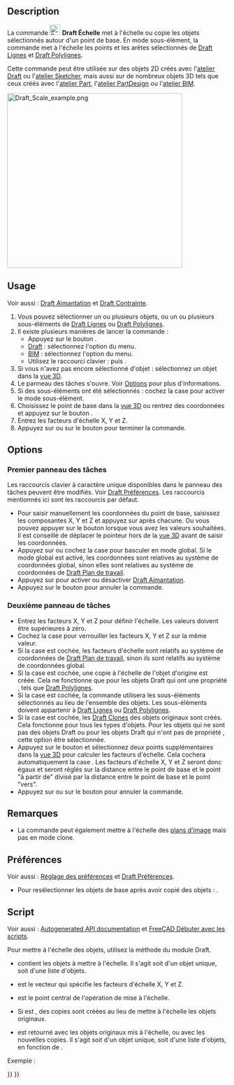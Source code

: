 <languages/>

{{Docnav/fr
|[[Draft_Rotate/fr|Pivoter]]
|[[Draft_Mirror/fr|Miroir]]
|[[Draft_Workbench/fr|Atelier Draft]]
|IconL=Draft_Rotate.svg
|IconR=Draft_Mirror.svg
|IconC=Workbench_Draft.svg
}}

{{GuiCommand/fr
|Name=Draft Scale
|Name/fr=Draft Échelle
|MenuLocation=Draft/BIM : Modification → Mettre à l'échelle
|Workbenches=[[Draft_Workbench/fr|Draft]], [[BIM_Workbench/fr|BIM]]
|Shortcut={{KEY|S}} {{KEY|C}}
|SeeAlso=[[Draft_SubelementHighlight/fr|Draft Surligner des sous éléments]], [[Draft_Clone/fr|Draft Cloner]]
}}

==Description==

La commande [[Image:Draft_Scale.svg|24px]] '''Draft Échelle''' met à l'échelle ou copie les objets sélectionnés autour d'un point de base. En mode sous-élément, la commande met à l'échelle les points et les arêtes sélectionnés de [[Draft_Line/fr|Draft Lignes]] et [[Draft_Wire/fr|Draft Polylignes]].

Cette commande peut être utilisée sur des objets 2D créés avec l'[[Draft_Workbench/fr|atelier Draft]] ou l'[[Sketcher_Workbench/fr|atelier Sketcher]], mais aussi sur de nombreux objets 3D tels que ceux créés avec l'[[Part_Workbench/fr|atelier Part]], l'[[PartDesign_Workbench/fr|atelier PartDesign]] ou l'[[BIM_Workbench/fr|atelier BIM]].

[[Image:Draft_Scale_example.png|400px]]
{{Caption|Mise à l'échelle d'un objet autour d'un point de base}}

==Usage==

Voir aussi : [[Draft_Snap/fr|Draft Aimantation]] et [[Draft_Constrain/fr|Draft Contrainte]].

# Vous pouvez sélectionner un ou plusieurs objets, ou un ou plusieurs sous-éléments de [[Draft_Line/fr|Draft Lignes]] ou [[Draft_Wire/fr|Draft Polylignes]].
# Il existe plusieurs manières de lancer la commande :
#* Appuyez sur le bouton {{Button|[[Image:Draft_Scale.svg|16px]] [[Draft_Scale/fr|Mettre à l'échelle]]}}.
#* [[Draft_Workbench/fr|Draft]] : sélectionnez l'option {{MenuCommand|Modification → [[Image:Draft_Scale.svg|16px]] Mettre à l'échelle}} du menu.
#* [[BIM_Workbench/fr|BIM]] : sélectionnez l'option {{MenuCommand|Modification → [[Image:Draft_Scale.svg|16px]] Mettre à l'échelle}} du menu.
#* Utilisez le raccourci clavier : {{KEY|S}} puis {{KEY|C}}.
# Si vous n'avez pas encore sélectionné d'objet : sélectionnez un objet dans la [[3D_view/fr|vue 3D]].
# Le panneau des tâches {{MenuCommand|Échelle}} s'ouvre. Voir [[#Options|Options]] pour plus d'informations.
# Si des sous-éléments ont été sélectionnés : cochez la case {{MenuCommand|Modifier les sous-éléments}} pour activer le mode sous-élément.
# Choisissez le point de base dans la [[3D_view/fr|vue 3D]] ou rentrez des coordonnées et appuyez sur le bouton {{Button|[[Image:Draft_AddPoint.svg|16px]] Entrer un point}}.
# Entrez les facteurs d'échelle X, Y et Z.
# Appuyez sur {{KEY|Entrée}} ou sur le bouton {{Button|OK}} pour terminer la commande.

==Options==

<span id="First_task_panel"></span>
===Premier panneau des tâches===

Les raccourcis clavier à caractère unique disponibles dans le panneau des tâches peuvent être modifiés. Voir [[Draft_Preferences/fr|Draft Préférences]]. Les raccourcis mentionnés ici sont les raccourcis par défaut.

* Pour saisir manuellement les coordonnées du point de base, saisissez les composantes X, Y et Z et appuyez sur {{KEY|Entrée}} après chacune. Ou vous pouvez appuyer sur le bouton {{Button|[[Image:Draft_AddPoint.svg|16px]] Entrer un point}} lorsque vous avez les valeurs souhaitées. Il est conseillé de déplacer le pointeur hors de la [[3D_view/fr|vue 3D]] avant de saisir les coordonnées.
* Appuyez sur {{KEY|G}} ou cochez la case {{MenuCommand|Global}} pour basculer en mode global. Si le mode global est activé, les coordonnées sont relatives au système de coordonnées global, sinon elles sont relatives au système de coordonnées de [[Draft_SelectPlane/fr|Draft Plan de travail]].
* Appuyez sur {{KEY|S}} pour activer ou désactiver [[Draft_Snap/fr|Draft Aimantation]].
* Appuyez sur le bouton {{Button|Fermer}} pour annuler la commande.

<span id="Second_task_panel"></span>
===Deuxième panneau de tâches===

* Entrez les facteurs X, Y et Z pour définir l'échelle. Les valeurs doivent être supérieures à zéro.
* Cochez la case {{MenuCommand|Mise à l'échelle uniforme}} pour verrouiller les facteurs X, Y et Z sur la même valeur.
* Si la case {{MenuCommand|Orientation du plan de travail}} est cochée, les facteurs d'échelle sont relatifs au système de coordonnées de [[Draft_SelectPlane/fr|Draft Plan de travail]], sinon ils sont relatifs au système de coordonnées global.
* Si la case {{MenuCommand|Copier}} est cochée, une copie à l'échelle de l'objet d'origine est créée. Cela ne fonctionne que pour les objets Draft qui ont une propriété {{PropertyData|Points}}, tels que [[Draft_Wire/fr|Draft Polylignes]].
* Si la case {{MenuCommand|Modifier les sous-éléments}} est cochée, la commande utilisera les sous-éléments sélectionnés au lieu de l'ensemble des objets. Les sous-éléments doivent appartenir à [[Draft_Line/fr|Draft Lignes]] ou [[Draft_Wire/fr|Draft Polylignes]].
* Si la case {{MenuCommand|Créer un clone}} est cochée, les [[Draft_Clone/fr|Draft Clones]] des objets originaux sont créés. Cela fonctionne pour tous les types d'objets. Pour les objets qui ne sont pas des objets Draft ou pour les objets Draft qui n'ont pas de propriété {{PropertyData|Points}}, cette option {{Emphasis|doit}} être sélectionnée.
* Appuyez sur le bouton {{Button|Sélectionnez à partir de/vers les points}} et sélectionnez deux points supplémentaires dans la [[3D_view/fr|vue 3D]] pour calculer les facteurs d'échelle. Cela cochera automatiquement la case {{MenuCommand|Mise à l'échelle uniforme}}. Les facteurs d'échelle X, Y et Z seront donc égaux et seront réglés sur la distance entre le point de base et le point "à partir de" divisé par la distance entre le point de base et le point "vers".
* Appuyez sur {{KEY|Échap}} ou sur le bouton {{Button|Annuler}} pour annuler la commande.

<span id="Notes"></span>
==Remarques==

* La commande peut également mettre à l'échelle des [[Image_CreateImagePlane/fr|plans d'image]] mais pas en mode clone.

<span id="Preferences"></span>
==Préférences==

Voir aussi : [[Preferences_Editor/fr|Réglage des préférences]] et [[Draft_Preferences/fr|Draft Préférences]].

* Pour resélectionner les objets de base après avoir copié des objets : {{MenuCommand|Édition → Préférences... → Draft → Général → Sélectionner les objets de base après la copie}}.

<span id="Scripting"></span>
==Script==

Voir aussi : [https://freecad.github.io/SourceDoc/ Autogenerated API documentation] et [[FreeCAD_Scripting_Basics/fr|FreeCAD Débuter avec les scripts]].

Pour mettre à l'échelle des objets, utilisez la méthode {{incode|scale}} du module Draft.

{{Code|code=
scaled_list = scale(objectslist, scale=Vector(1,1,1), center=Vector(0,0,0), copy=False)
}}

* {{incode|objectslist}} contient les objets à mettre à l'échelle. Il s'agit soit d'un objet unique, soit d'une liste d'objets.
* {{incode|scale}} est le vecteur qui spécifie les facteurs d'échelle X, Y et Z.
* {{incode|center}} est le point central de l'opération de mise à l'échelle.
* Si {{incode|copy}} est {{incode|True}}, des copies sont créées au lieu de mettre à l'échelle les objets originaux.
* {{incode|scaled_list}} est retourné avec les objets originaux mis à l'échelle, ou avec les nouvelles copies. Il s'agit soit d'un objet unique, soit d'une liste d'objets, en fonction de {{incode|objectslist}}.

Exemple :

{{Code|code=
import FreeCAD as App
import Draft

doc = App.newDocument()

pts = [App.Vector(0, 0, 0), App.Vector(500, 500, 0), App.Vector(600, 0, 0)]
wire1 = Draft.make_wire(pts, closed=True)
doc.recompute()

scale1 = App.Vector(2.3, 0.75, 0)
wire2 = Draft.scale(wire1, scale1, copy=True)
doc.recompute()

scale2 = App.Vector(-2, -1.5, 0)
wires = Draft.scale([wire1, wire2], scale2, copy=True)
doc.recompute()
}}


{{Docnav/fr
|[[Draft_Rotate/fr|Pivoter]]
|[[Draft_Mirror/fr|Miroir]]
|[[Draft_Workbench/fr|Atelier Draft]]
|IconL=Draft_Rotate.svg
|IconR=Draft_Mirror.svg
|IconC=Workbench_Draft.svg
}}

{{Draft Tools navi{{#translation:}}}}
{{Userdocnavi{{#translation:}}}}